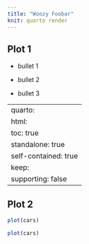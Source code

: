 ```yaml
---
title: "Woozy Foobar"
knit: quarto render
---
```


## Plot 1

-   bullet 1

-   bullet 2

-   bullet 3

---
quarto: 
  html:
    toc: true
    standalone: true
    self-contained: true
    keep:
      supporting: false
---

## Plot 2

```r
plot(cars)
```

```r
plot(cars)
```

